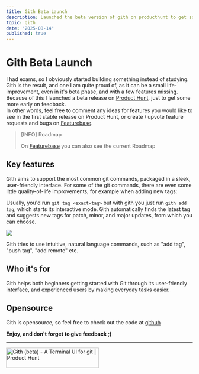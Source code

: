 ```yaml
---
title: Gith Beta Launch
description: Launched the beta version of gith on producthunt to get some early feedback
topic: gith
date: "2025-08-14"
published: true
---
```


# Gith Beta Launch

I had exams, so I obviously started building something instead of studying. 
Gith is the result, and one I am quite proud of, 
as it can be a small life-improvement, even in it's beta phase, and with a few features missing.  
Because of this I launched a beta release on [Product Hunt](https://www.producthunt.com/products/gith?launch=gith-beta),
just to get some more early on feedback.  
In other words, feel free to comment any ideas for features you would like to see in the first stable release on Product Hunt, 
or create / upvote feature requests and bugs on [Featurebase](https://gith.featurebase.app/).

> [INFO] Roadmap
>
> On [Featurebase](https://gith.featurebase.app/) you can also see the current Roadmap

## Key features

Gith aims to support the most common git commands, packaged in a sleek, user-friendly interface.
For some of the git commands, there are even some little quality-of-life improvements, for example when adding new tags:

Usually, you'd run `git tag <exact-tag>` but with gith you just run `gith add tag`,
which starts its interactive mode. 
Gith automatically finds the latest tag and suggests new tags for patch, minor, and major updates, 
from which you can choose.

![](/blog-images/gith-add-tag.png)

Gith tries to use intuitive, 
natural language commands, such as "add tag", "push tag", "add remote" etc.

## Who it's for

Gith helps both beginners getting started with Git through its user-friendly interface, 
and experienced users by making everyday tasks easier.

## Opensource

Gith is opensource, so feel free to check out the code at [github](https://github.com/a3chron/gith/)

**Enjoy, and don't forget to give feedback ;)**

---

<a href="https://www.producthunt.com/products/gith?embed=true&utm_source=badge-featured&utm_medium=badge&utm_source=badge-gith&#0045;beta" target="_blank">
    <img src="https://api.producthunt.com/widgets/embed-image/v1/featured.svg?post_id=1004160&theme=neutral&t=1755083014406" alt="Gith&#0032;&#0040;beta&#0041; - A&#0032;Terminal&#0032;UI&#0032;for&#0032;git | Product Hunt" style={{width: "250px", height: "54px"}} width="250" height="54" />
</a>